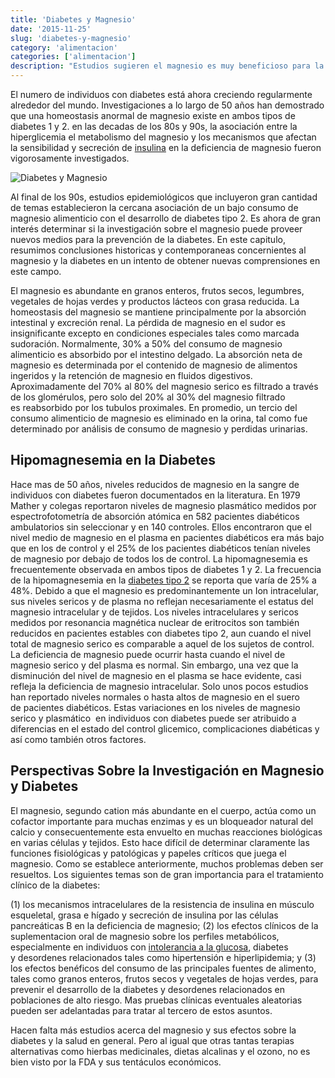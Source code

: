 ```yaml
---
title: 'Diabetes y Magnesio'
date: '2015-11-25'
slug: 'diabetes-y-magnesio'
category: 'alimentacion'
categories: ['alimentacion']
description: "Estudios sugieren el magnesio es muy beneficioso para la salud. Las personas con diabetes son más propensas a tener bajo contenido de magnesio."
---
```


El numero de individuos con diabetes está ahora creciendo regularmente alrededor del mundo. Investigaciones a lo largo de 50 años han demostrado que una homeostasis anormal de magnesio existe en ambos tipos de diabetes 1 y 2. en las decadas de los 80s y 90s, la asociación entre la hiperglicemia el metabolismo del magnesio y los mecanismos que afectan la sensibilidad y secreción de [insulina](/que-es-la-insulina-cuantos-tipos-existen/) en la deficiencia de magnesio fueron vigorosamente investigados.

![Diabetes y Magnesio](/images/diabetes-y-magnesio.webp)

Al final de los 90s, estudios epidemiológicos que incluyeron gran cantidad de temas establecieron la cercana asociación de un bajo consumo de magnesio alimenticio con el desarrollo de diabetes tipo 2. Es ahora de gran interés determinar si la investigación sobre el magnesio puede proveer nuevos medios para la prevención de la diabetes. En este capitulo, resumimos conclusiones historicas y contemporaneas concernientes al magnesio y la diabetes en un intento de obtener nuevas comprensiones en este campo.

El magnesio es abundante en granos enteros, frutos secos, legumbres, vegetales de hojas verdes y productos lácteos con grasa reducida. La homeostasis del magnesio se mantiene principalmente por la absorción intestinal y excreción renal. La pérdida de magnesio en el sudor es insignificante excepto en condiciones especiales tales como marcada sudoración. Normalmente, 30% a 50% del consumo de magnesio alimenticio es absorbido por el intestino delgado. La absorción neta de magnesio es determinada por el contenido de magnesio de alimentos ingeridos y la retención de magnesio en fluidos digestivos. Aproximadamente del 70% al 80% del magnesio serico es filtrado a través de los glomérulos, pero solo del 20% al 30% del magnesio filtrado es reabsorbido por los tubulos proximales. En promedio, un tercio del consumo alimenticio de magnesio es eliminado en la orina, tal como fue determinado por análisis de consumo de magnesio y perdidas urinarias.

## Hipomagnesemia en la Diabetes

Hace mas de 50 años, niveles reducidos de magnesio en la sangre de individuos con diabetes fueron documentados en la literatura. En 1979 Mather y colegas reportaron niveles de magnesio plasmático medidos por espectrofotometría de absorción atómica en 582 pacientes diabéticos ambulatorios sin seleccionar y en 140 controles. Ellos encontraron que el nivel medio de magnesio en el plasma en pacientes diabéticos era más bajo que en los de control y el 25% de los pacientes diabéticos tenían niveles de magnesio por debajo de todos los de control. La hipomagnesemia es frecuentemente observada en ambos tipos de diabetes 1 y 2. La frecuencia de la hipomagnesemia en la [diabetes tipo 2](/diabetes-tipo-2/) se reporta que varía de 25% a 48%. Debido a que el magnesio es predominantemente un Ion intracelular, sus niveles sericos y de plasma no reflejan necesariamente el estatus del magnesio intracelular y de tejidos. Los niveles intracelulares y sericos medidos por resonancia magnética nuclear de eritrocitos son también reducidos en pacientes estables con diabetes tipo 2, aun cuando el nivel total de magnesio serico es comparable a aquel de los sujetos de control. La deficiencia de magnesio puede ocurrir hasta cuando el nivel de magnesio serico y del plasma es normal. Sin embargo, una vez que la disminución del nivel de magnesio en el plasma se hace evidente, casi refleja la deficiencia de magnesio intracelular. Solo unos pocos estudios han reportado niveles normales o hasta altos de magnesio en el suero de pacientes diabéticos. Estas variaciones en los niveles de magnesio serico y plasmático  en individuos con diabetes puede ser atribuido a diferencias en el estado del control glicemico, complicaciones diabéticas y así como también otros factores.

## Perspectivas Sobre la Investigación en Magnesio y Diabetes

El magnesio, segundo cation más abundante en el cuerpo, actúa como un cofactor importante para muchas enzimas y es un bloqueador natural del calcio y consecuentemente esta envuelto en muchas reacciones biológicas en varias células y tejidos. Esto hace difícil de determinar claramente las funciones fisiológicas y patológicas y papeles críticos que juega el magnesio. Como se establece anteriormente, muchos problemas deben ser resueltos. Los siguientes temas son de gran importancia para el tratamiento clínico de la diabetes:

(1) los mecanismos intracelulares de la resistencia de insulina en músculo esqueletal, grasa e hígado y secreción de insulina por las células pancreáticas B en la deficiencia de magnesio; (2) los efectos clínicos de la suplementacion oral de magnesio sobre los perfiles metabólicos, especialmente en individuos con [intolerancia a la glucosa](/intolerancia-a-la-glucosa/), diabetes y desordenes relacionados tales como hipertensión e hiperlipidemia; y (3) los efectos benéficos del consumo de las principales fuentes de alimento, tales como granos enteros, frutos secos y vegetales de hojas verdes, para prevenir el desarrollo de la diabetes y desordenes relacionados en poblaciones de alto riesgo. Mas pruebas clínicas eventuales aleatorias pueden ser adelantadas para tratar al tercero de estos asuntos.

Hacen falta más estudios acerca del magnesio y sus efectos sobre la diabetes y la salud en general. Pero al igual que otras tantas terapias alternativas como hierbas medicinales, dietas alcalinas y el ozono, no es bien visto por la FDA y sus tentáculos económicos.
